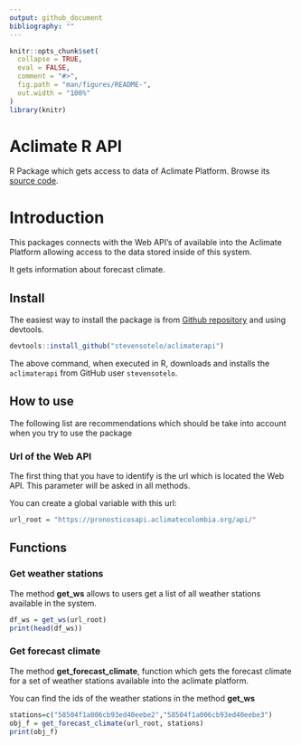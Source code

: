 ```yaml
---
output: github_document
bibliography: ""
---
```


<!-- README.md is generated from README.Rmd. Please edit that file -->

```r
knitr::opts_chunk$set(
  collapse = TRUE,
  eval = FALSE,
  comment = "#>",
  fig.path = "man/figures/README-",
  out.width = "100%"
)
library(knitr)
```

# Aclimate R API

R Package which gets access to data of Aclimate Platform. Browse its [source code](https://github.com/stevensotelo/aclimaterapi/).

# Introduction

This packages connects with the Web API's of available into the Aclimate Platform allowing access to the data stored inside of this system.

It gets information about forecast climate.

## Install

The easiest way to install the package is from [Github repository](https://github.com/stevensotelo/aclimaterapi/) and using devtools.

```r
devtools::install_github("stevensotelo/aclimaterapi")
```

The above command, when executed in R, downloads and installs the `aclimaterapi` from GitHub user `stevensotelo`.

## How to use

The following list are recommendations which should be take into account when you try to use the package

### Url of the Web API

The first thing that you have to identify is the url which is located the Web API. This parameter will be asked in all methods. 

You can create a global variable with this url:

```r
url_root = "https://pronosticosapi.aclimatecolombia.org/api/"
```

## Functions

### Get weather stations

The method **get_ws** allows to users get a list of all weather stations available in the system.

```r
df_ws = get_ws(url_root)
print(head(df_ws))
```

### Get forecast climate

The method **get_forecast_climate**, function which gets the forecast climate for a set of weather stations available into the aclimate platform.

You can find the ids of the weather stations in the method **get_ws**

```r
stations=c("58504f1a006cb93ed40eebe2","58504f1a006cb93ed40eebe3")
obj_f = get_forecast_climate(url_root, stations)
print(obj_f)
```